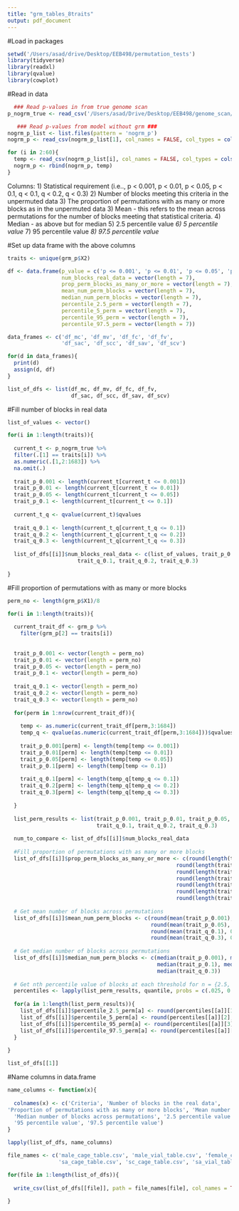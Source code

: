 ```yaml
---
title: "grm_tables_8traits"
output: pdf_document
---
```


#Load in packages

```r
setwd('/Users/asad/drive/Desktop/EEB498/permutation_tests')
library(tidyverse)
library(readxl)
library(qvalue)
library(cowplot)

```

#Read in data
```r
  ### Read p-values in from true genome scan 
p_nogrm_true <- read_csv('/Users/asad/Drive/Desktop/EEB498/genome_scan/p_nogrm_true.csv', col_names = FALSE)

   ### Read p-values from model without grm ###
nogrm_p_list <- list.files(pattern = 'nogrm_p')
nogrm_p <- read_csv(nogrm_p_list[1], col_names = FALSE, col_types = cols())

for (i in 2:60){
  temp <- read_csv(nogrm_p_list[i], col_names = FALSE, col_types = cols())
  nogrm_p <- rbind(nogrm_p, temp)
}
```


Columns:
1) Statistical requirement (i.e.., p < 0.001, p < 0.01, p < 0.05, p < 0.1, q < 0.1, q < 0.2, q < 0.3)
2) Number of blocks meeting this criteria in the unpermuted data
3) The proportion of permutations with as many or more blocks as in the unpermuted data
3) Mean - this refers to the mean across permutations for the number of blocks meeting that statistical criteria.
4) Median - as above but for median
5) 2.5 percentile value*
6) 5 percentile value*
7) 95 percentile value*
8) 97.5 percentile value*


#Set up data frame with the above columns
```r
traits <- unique(grm_p$X2)

df <- data.frame(p_value = c('p <= 0.001', 'p <= 0.01', 'p <= 0.05', 'p <= 0.1', 'q <= 0.1', 'q <= 0.2', 'q <= 0.3'),
                 num_blocks_real_data = vector(length = 7),
                 prop_perm_blocks_as_many_or_more = vector(length = 7),
                 mean_num_perm_blocks = vector(length = 7),
                 median_num_perm_blocks = vector(length = 7),
                 percentile_2.5_perm = vector(length = 7),
                 percentile_5_perm = vector(length = 7),
                 percentile_95_perm = vector(length = 7),
                 percentile_97.5_perm = vector(length = 7))

data_frames <- c('df_mc', 'df_mv', 'df_fc', 'df_fv',
                 'df_sac', 'df_scc', 'df_sav', 'df_scv')

for(d in data_frames){
  print(d)
  assign(d, df)
}

list_of_dfs <- list(df_mc, df_mv, df_fc, df_fv,
                    df_sac, df_scc, df_sav, df_scv)

```

#Fill number of blocks in real data
```r

list_of_values <- vector()

for(i in 1:length(traits)){
  
  current_t <- p_nogrm_true %>%
  filter(.[1] == traits[i]) %>%
  as.numeric(.[1,2:1683]) %>%
  na.omit(.)
  
  trait_p_0.001 <- length(current_t[current_t <= 0.001])
  trait_p_0.01 <- length(current_t[current_t <= 0.01])
  trait_p_0.05 <- length(current_t[current_t <= 0.05])
  trait_p_0.1 <- length(current_t[current_t <= 0.1])
  
  current_t_q <- qvalue(current_t)$qvalues
  
  trait_q_0.1 <- length(current_t_q[current_t_q <= 0.1])
  trait_q_0.2 <- length(current_t_q[current_t_q <= 0.2])
  trait_q_0.3 <- length(current_t_q[current_t_q <= 0.3])
  
  list_of_dfs[[i]]$num_blocks_real_data <- c(list_of_values, trait_p_0.001, trait_p_0.01, trait_p_0.05, trait_p_0.1,
                      trait_q_0.1, trait_q_0.2, trait_q_0.3)
  
}
```

#Fill proportion of permutations with as many or more blocks
```r
perm_no <- length(grm_p$X1)/8

for(i in 1:length(traits)){
  
  current_trait_df <- grm_p %>%
    filter(grm_p[2] == traits[i])
  
  
  trait_p_0.001 <- vector(length = perm_no)
  trait_p_0.01 <- vector(length = perm_no)
  trait_p_0.05 <- vector(length = perm_no)
  trait_p_0.1 <- vector(length = perm_no)
  
  trait_q_0.1 <- vector(length = perm_no)
  trait_q_0.2 <- vector(length = perm_no)
  trait_q_0.3 <- vector(length = perm_no)
  
  for(perm in 1:nrow(current_trait_df)){
    
    temp <- as.numeric(current_trait_df[perm,3:1684])
    temp_q <- qvalue(as.numeric(current_trait_df[perm,3:1684]))$qvalues
  
    trait_p_0.001[perm] <- length(temp[temp <= 0.001])
    trait_p_0.01[perm] <- length(temp[temp <= 0.01])
    trait_p_0.05[perm] <- length(temp[temp <= 0.05])
    trait_p_0.1[perm] <- length(temp[temp <= 0.1])
    
    trait_q_0.1[perm] <- length(temp_q[temp_q <= 0.1])
    trait_q_0.2[perm] <- length(temp_q[temp_q <= 0.2])
    trait_q_0.3[perm] <- length(temp_q[temp_q <= 0.3])
    
  }
  
  list_perm_results <- list(trait_p_0.001, trait_p_0.01, trait_p_0.05, trait_p_0.1, 
                            trait_q_0.1, trait_q_0.2, trait_q_0.3)
  
  num_to_compare <- list_of_dfs[[i]]$num_blocks_real_data
  
  #Fill proportion of permutations with as many or more blocks
  list_of_dfs[[i]]$prop_perm_blocks_as_many_or_more <- c(round(length(trait_p_0.001[trait_p_0.001 >= num_to_compare[1]])/perm_no, 3),
                                                     round(length(trait_p_0.01[trait_p_0.01 >= num_to_compare[2]])/perm_no, 3),
                                                     round(length(trait_p_0.05[trait_p_0.05 >= num_to_compare[3]])/perm_no, 3),
                                                     round(length(trait_p_0.1[trait_p_0.1 >= num_to_compare[4]])/perm_no, 3),
                                                     round(length(trait_q_0.1[trait_q_0.1 >= num_to_compare[5]])/perm_no, 3),
                                                     round(length(trait_q_0.2[trait_q_0.2 >= num_to_compare[6]])/perm_no, 3),
                                                     round(length(trait_q_0.3[trait_q_0.3 >= num_to_compare[7]])/perm_no, 3))
  
  # Get mean number of blocks across permutations                                         
  list_of_dfs[[i]]$mean_num_perm_blocks <- c(round(mean(trait_p_0.001), 0), round(mean(trait_p_0.01), 0),
                                             round(mean(trait_p_0.05), 0), round(mean(trait_p_0.1), 0),
                                             round(mean(trait_q_0.1), 0), round(mean(trait_q_0.2), 0),
                                             round(mean(trait_q_0.3), 0))
  
  # Get median number of blocks across permutations
  list_of_dfs[[i]]$median_num_perm_blocks <- c(median(trait_p_0.001), median(trait_p_0.01), median(trait_p_0.05),
                                               median(trait_p_0.1), median(trait_q_0.1), median(trait_q_0.2),
                                               median(trait_q_0.3))
  
  # Get nth percentile value of blocks at each threshold for n = {2.5, 5, 95, 97.5} from permutations
  percentiles <- lapply(list_perm_results, quantile, probs = c(.025, 0.05, 0.95, 0.975 ))
  
  for(a in 1:length(list_perm_results)){
    list_of_dfs[[i]]$percentile_2.5_perm[a] <- round(percentiles[[a]][1], 0)
    list_of_dfs[[i]]$percentile_5_perm[a] <- round(percentiles[[a]][2], 0)
    list_of_dfs[[i]]$percentile_95_perm[a] <- round(percentiles[[a]][3], 0)
    list_of_dfs[[i]]$percentile_97.5_perm[a] <- round(percentiles[[a]][4], 0)
  }
  
}

list_of_dfs[[1]]
```

#Name columns in data.frame
```r
name_columns <- function(x){
  
  colnames(x) <- c('Criteria', 'Number of blocks in the real data', 
'Proportion of permutations with as many or more blocks', 'Mean number of blocks across permutations',
  'Median number of blocks across permutations', '2.5 percentile value', '5 percentile value', 
  '95 percentile value', '97.5 percentile value')
}

lapply(list_of_dfs, name_columns)


```

```r
file_names <- c('male_cage_table.csv', 'male_vial_table.csv', 'female_cage_table.csv', 'female_vial_table.csv',
                'sa_cage_table.csv', 'sc_cage_table.csv', 'sa_vial_table.csv', 'sc_vial_table.csv')

for(file in 1:length(list_of_dfs)){
  
  write_csv(list_of_dfs[[file]], path = file_names[file], col_names = TRUE)
  
}
```
